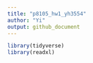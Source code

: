 ```yaml
---
title: "p8105_hw1_yh3554"
author: "Yi"
output: github_document
---
```


```r
library(tidyverse)
library(readxl)
```

